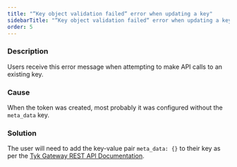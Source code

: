 ```yaml
---
title: "“Key object validation failed“ error when updating a key"
sidebarTitle: "“Key object validation failed“ error when updating a key"
order: 5
---
```


### Description
Users receive this error message when attempting to make API calls to an existing key.

### Cause
When the token was created, most probably it was configured without the `meta_data` key.

### Solution
The user will need to add the key-value pair `meta_data: {}` to their key as per the [Tyk Gateway REST API Documentation](/tyk-gateway-api).
